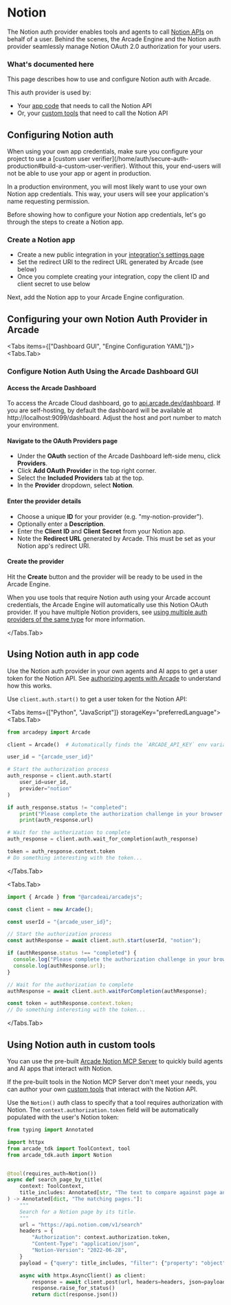 
# Notion

The Notion auth provider enables tools and agents to call [Notion APIs](https://developers.notion.com/reference/intro) on behalf of a user. Behind the scenes, the Arcade Engine and the Notion auth provider seamlessly manage Notion OAuth 2.0 authorization for your users.

### What's documented here

This page describes how to use and configure Notion auth with Arcade.

This auth provider is used by:

- Your [app code](#using-notion-auth-in-app-code) that needs to call the Notion API
- Or, your [custom tools](#using-notion-auth-in-custom-tools) that need to call the Notion API

## Configuring Notion auth

<Callout type="info">
  When using your own app credentials, make sure you configure your project to
  use a [custom user
  verifier](/home/auth/secure-auth-production#build-a-custom-user-verifier).
  Without this, your end-users will not be able to use your app or agent in
  production.
</Callout>

In a production environment, you will most likely want to use your own Notion app credentials. This way, your users will see your application's name requesting permission.


Before showing how to configure your Notion app credentials, let's go through the steps to create a Notion app.

### Create a Notion app

- Create a new public integration in your [integration's settings page](https://www.notion.so/profile/integrations)
- Set the redirect URI to the redirect URL generated by Arcade (see below)
- Once you complete creating your integration, copy the client ID and client secret to use below

Next, add the Notion app to your Arcade Engine configuration.

## Configuring your own Notion Auth Provider in Arcade



<Tabs items={["Dashboard GUI", "Engine Configuration YAML"]}>
<Tabs.Tab>

### Configure Notion Auth Using the Arcade Dashboard GUI

<Steps>

#### Access the Arcade Dashboard

To access the Arcade Cloud dashboard, go to [api.arcade.dev/dashboard](https://api.arcade.dev/dashboard). If you are self-hosting, by default the dashboard will be available at http://localhost:9099/dashboard. Adjust the host and port number to match your environment.

#### Navigate to the OAuth Providers page

- Under the **OAuth** section of the Arcade Dashboard left-side menu, click **Providers**.
- Click **Add OAuth Provider** in the top right corner.
- Select the **Included Providers** tab at the top.
- In the **Provider** dropdown, select **Notion**.

#### Enter the provider details

- Choose a unique **ID** for your provider (e.g. "my-notion-provider").
- Optionally enter a **Description**.
- Enter the **Client ID** and **Client Secret** from your Notion app.
- Note the **Redirect URL** generated by Arcade. This must be set as your Notion app's redirect URI.

#### Create the provider

Hit the **Create** button and the provider will be ready to be used in the Arcade Engine.

</Steps>

When you use tools that require Notion auth using your Arcade account credentials, the Arcade Engine will automatically use this Notion OAuth provider. If you have multiple Notion providers, see [using multiple auth providers of the same type](/home/auth-providers#using-multiple-providers-of-the-same-type) for more information.

</Tabs.Tab>
</Tabs>

## Using Notion auth in app code

Use the Notion auth provider in your own agents and AI apps to get a user token for the Notion API. See [authorizing agents with Arcade](/home/auth/how-arcade-helps) to understand how this works.

Use `client.auth.start()` to get a user token for the Notion API:

<Tabs items={["Python", "JavaScript"]} storageKey="preferredLanguage">
<Tabs.Tab>

```python {8-11}
from arcadepy import Arcade

client = Arcade()  # Automatically finds the `ARCADE_API_KEY` env variable

user_id = "{arcade_user_id}"

# Start the authorization process
auth_response = client.auth.start(
    user_id=user_id,
    provider="notion"
)

if auth_response.status != "completed":
    print("Please complete the authorization challenge in your browser:")
    print(auth_response.url)

# Wait for the authorization to complete
auth_response = client.auth.wait_for_completion(auth_response)

token = auth_response.context.token
# Do something interesting with the token...
```

</Tabs.Tab>

<Tabs.Tab>

```javascript {8}
import { Arcade } from "@arcadeai/arcadejs";

const client = new Arcade();

const userId = "{arcade_user_id}";

// Start the authorization process
const authResponse = await client.auth.start(userId, "notion");

if (authResponse.status !== "completed") {
  console.log("Please complete the authorization challenge in your browser:");
  console.log(authResponse.url);
}

// Wait for the authorization to complete
authResponse = await client.auth.waitForCompletion(authResponse);

const token = authResponse.context.token;
// Do something interesting with the token...
```

</Tabs.Tab>

</Tabs>

## Using Notion auth in custom tools

You can use the pre-built [Arcade Notion MCP Server](/mcp-servers/productivity/notion) to quickly build agents and AI apps that interact with Notion.

If the pre-built tools in the Notion MCP Server don't meet your needs, you can author your own [custom tools](/home/build-tools/create-a-mcp-server) that interact with the Notion API.

Use the `Notion()` auth class to specify that a tool requires authorization with Notion. The `context.authorization.token` field will be automatically populated with the user's Notion token:

```python {8,18}
from typing import Annotated

import httpx
from arcade_tdk import ToolContext, tool
from arcade_tdk.auth import Notion


@tool(requires_auth=Notion())
async def search_page_by_title(
    context: ToolContext,
    title_includes: Annotated[str, "The text to compare against page and database titles."],
) -> Annotated[dict, "The matching pages."]:
    """
    Search for a Notion page by its title.
    """
    url = "https://api.notion.com/v1/search"
    headers = {
        "Authorization": context.authorization.token,
        "Content-Type": "application/json",
        "Notion-Version": "2022-06-28",
    }
    payload = {"query": title_includes, "filter": {"property": "object", "value": "page"}}

    async with httpx.AsyncClient() as client:
        response = await client.post(url, headers=headers, json=payload)
        response.raise_for_status()
        return dict(response.json())
```
